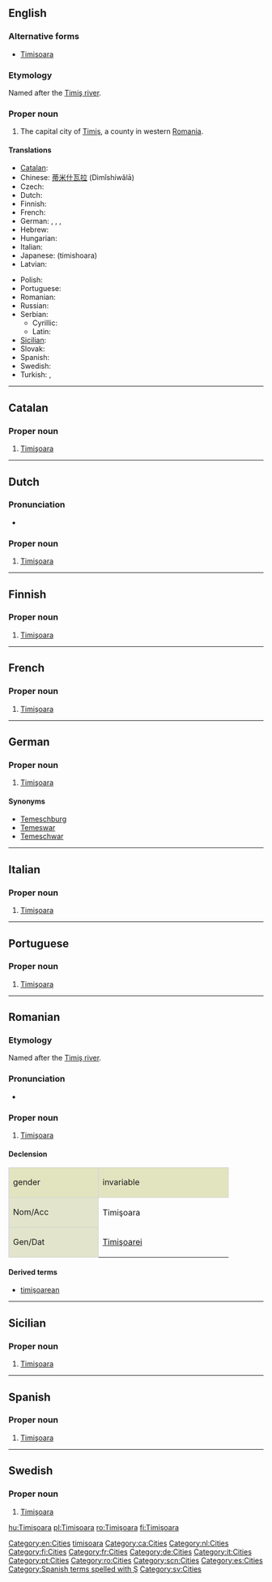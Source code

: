 ==English==
{{wikipedia}}

===Alternative forms===
* [[Timisoara]]

===Etymology===
Named after the [[:w:Timiş river|Timiş river]].

===Proper noun===
{{en-proper noun}}

# The capital city of [[w:Timiş|Timiş]], a county in western [[Romania]].

====Translations====
{{trans-top|city in Romania}}
* [[Catalan]]: {{t-|ca|Timişoara}}
* Chinese: [[蒂米什瓦拉]] (Dìmǐshíwǎlā)
* Czech: {{t-|cs|Temešvár}}
* Dutch: {{t-|nl|Timişoara}}
* Finnish: {{t+|fi|Timişoara}}
* French: {{t-|fr|Timişoara}}
* German: {{t-|de|Timişoara}}, {{t|de|Temeschburg}}, {{t|de|Temeswar}}, {{t|de|Temeschwar}}
* Hebrew: {{t|he|טימישוארה}}
* Hungarian: {{t+|hu|Temesvár}}
* Italian: {{t-|it|Timişoara}}
* Japanese: {{t|ja|ティミショアラ}} (timishoara)
* Latvian: {{t|lv|Timišoara|xs=Latvian}}
{{trans-mid}}
* Polish: {{t-|pl|Temeszwar}}
* Portuguese: {{t-|pt|Timişoara}}
* Romanian: {{t+|ro|Timișoara}}
* Russian: {{t|ru|Тимишоара|tr=Timišoara}}
* Serbian:
** Cyrillic: {{t|sr|Темишвар|sc=Cyrl}}
** Latin: {{t|sr|Temišvar}}
* [[Sicilian]]: {{t-|scn|Timişoara|xs=Sicilian}}
* Slovak: {{t-|sk|Temešvár}}
* Spanish: {{t-|es|Timişoara}}
* Swedish: {{t-|sv|Timişoara}}
* Turkish: {{t|tr|Tamışvar}}, {{t|tr|Temeşvar}}
{{trans-bottom}}

[[Category:en:Cities]]
[[Category:English terms spelled with Ş|timisoara]]

----

==Catalan==
{{wikipedia|lang=ca}}

===Proper noun===
{{ca-proper noun|f}}

# [[#English|Timişoara]]

[[Category:ca:Cities]]

----

==Dutch==
{{wikipedia|lang=nl}}

===Pronunciation===
* {{IPA|/ˈtɪ.mɪ.ˌʃo.ara/|lang=nl}}

===Proper noun===
{{head|nl|proper noun}}

# [[#English|Timişoara]]

[[Category:nl:Cities]]

----

==Finnish==
{{wikipedia|lang=fi}}

===Proper noun===
{{head|fi|proper noun}}

# [[#English|Timişoara]]

[[Category:fi:Cities]]

----

==French==
{{wikipedia|lang=fr}}

===Proper noun===
{{head|fr|proper noun|gender=f}}

# [[#English|Timişoara]]

[[Category:fr:Cities]]

----

==German==
{{wikipedia|lang=de}}

===Proper noun===
{{head|de|proper noun}} {{f}}

# [[#English|Timişoara]]

====Synonyms====
* [[Temeschburg]]
* [[Temeswar]]
* [[Temeschwar]]

[[Category:de:Cities]]

----

==Italian==
{{wikipedia|lang=it}}

===Proper noun===
{{head|it|proper noun|gender=f}}

# [[#English|Timişoara]]

[[Category:it:Cities]]

----

==Portuguese==
{{wikipedia|lang=pt}}

===Proper noun===
{{head|pt|proper noun|gender=f}}

# [[#English|Timişoara]]

[[Category:pt:Cities]]

----

==Romanian==
{{wikipedia|lang=ro}}

===Etymology===
Named after the [[:w:Timiş river|Timiş river]].

===Pronunciation===
* {{audio-IPA|Timisoara.ogg|/ti.miˈʃwa.ra/|lang=ro}}

===Proper noun===
{{head|ro|proper noun|gender=f}}

# [[#English|Timişoara]]

====Declension====
<center>
{| style="background:#F0F0F0;border:1px solid #d0d0d0;padding:.2em"

|-
| style="width:10em;background:#e2e4c0;border:1px solid #d0d0d0" | gender {{f}}
! style="width:15em;background:#e2e4c0;border:1px solid #d0d0d0" | invariable

|-
! style="height:3em;background:#e2e4cb;border:1px solid #d0d0d0" | Nom/Acc
| Timişoara

|-
! style="height:3em;background:#e2e4cb;border:1px solid #d0d0d0" | Gen/Dat
| [[Timişoarei]]

|}</center>

====Derived terms====
* [[timişoarean]]

[[Category:ro:Cities]]

----

==Sicilian==
{{wikipedia|lang=scn}}

===Proper noun===
{{head|scn|proper noun|gender=f}}

# [[#English|Timişoara]]

[[Category:scn:Cities]]

----

==Spanish==
{{wikipedia|lang=es}}

===Proper noun===
{{es-proper noun|f}}

# [[#English|Timişoara]]

[[Category:es:Cities]]
[[Category:Spanish terms spelled with Ş]]
----

==Swedish==
{{wikipedia|lang=sv}}

===Proper noun===
{{head|sv|proper noun|g=n}}

# [[#English|Timişoara]]

[[Category:sv:Cities]]

[[hu:Timişoara]]
[[pl:Timişoara]]
[[ro:Timişoara]]
[[fi:Timişoara]]